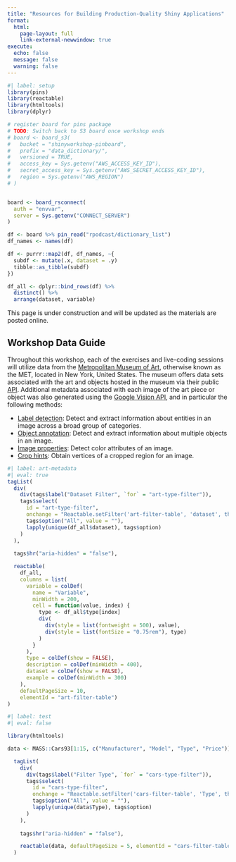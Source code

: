 ```yaml
---
title: "Resources for Building Production-Quality Shiny Applications"
format:
  html:
    page-layout: full
    link-external-newwindow: true
execute:
  echo: false
  message: false
  warning: false
---
```


```r
#| label: setup
library(pins)
library(reactable)
library(htmltools)
library(dplyr)

# register board for pins package
# TODO: Switch back to S3 board once workshop ends
# board <- board_s3(
#   bucket = "shinyworkshop-pinboard",
#   prefix = "data_dictionary/",
#   versioned = TRUE,
#   access_key = Sys.getenv("AWS_ACCESS_KEY_ID"),
#   secret_access_key = Sys.getenv("AWS_SECRET_ACCESS_KEY_ID"),
#   region = Sys.getenv("AWS_REGION")
# )


board <- board_rsconnect(
  auth = "envvar",
  server = Sys.getenv("CONNECT_SERVER")
)

df <- board %>% pin_read("rpodcast/dictionary_list")
df_names <- names(df)

df <- purrr::map2(df, df_names, ~{
  subdf <- mutate(.x, dataset = .y)
  tibble::as_tibble(subdf)
})

df_all <- dplyr::bind_rows(df) %>%
  distinct() %>%
  arrange(dataset, variable)
```


::: callout-warning
This page is under construction and will be updated as the materials are posted online.
:::



## Workshop Data Guide

Throughout this workshop, each of the exercises and live-coding sessions will utilize data from the [Metropolitan Museum of Art](https://www.metmuseum.org), otherwise known as the MET, located in New York, United States. The museum offers data sets associated with the art and objects hosted in the museum via their public [API](https://metmuseum.github.io). Additional metadata associated with each image of the art piece or object was also generated using the [Google Vision API](https://cloud.google.com/vision), and in particular the following methods:

* [Label detection](https://cloud.google.com/vision/docs/labels): Detect and extract information about entities in an image across a broad group of categories.
* [Object annotation](https://cloud.google.com/vision/docs/object-localizer): Detect and extract information about multiple objects in an image.
* [Image properties](https://cloud.google.com/vision/docs/detecting-properties): Detect color attributes of an image.
* [Crop hints](https://cloud.google.com/vision/docs/detecting-crop-hints): Obtain vertices of a cropped region for an image.

```r
#| label: art-metadata
#| eval: true
tagList(
  div(
    div(tags$label("Dataset Filter", `for` = "art-type-filter")),
    tags$select(
      id = "art-type-filter",
      onchange = "Reactable.setFilter('art-filter-table', 'dataset', this.value)",
      tags$option("All", value = ""),
      lapply(unique(df_all$dataset), tags$option)
    )
  ),
  
  tags$hr("aria-hidden" = "false"),

  reactable(
    df_all,
    columns = list(
      variable = colDef(
        name = "Variable",
        minWidth = 200,
        cell = function(value, index) {
          type <- df_all$type[index]
          div(
            div(style = list(fontweight = 500), value),
            div(style = list(fontSize = "0.75rem"), type)
          )
        }
      ),
      type = colDef(show = FALSE),
      description = colDef(minWidth = 400),
      dataset = colDef(show = FALSE),
      example = colDef(minWidth = 300)
    ),
    defaultPageSize = 10, 
    elementId = "art-filter-table")
)

```

```r
#| label: test
#| eval: false

library(htmltools)

data <- MASS::Cars93[1:15, c("Manufacturer", "Model", "Type", "Price")]

  tagList(
    div(
      div(tags$label("Filter Type", `for` = "cars-type-filter")),
      tags$select(
        id = "cars-type-filter",
        onchange = "Reactable.setFilter('cars-filter-table', 'Type', this.value)",
        tags$option("All", value = ""),
        lapply(unique(data$Type), tags$option)
      )
    ),
    
    tags$hr("aria-hidden" = "false"),

    reactable(data, defaultPageSize = 5, elementId = "cars-filter-table")
  )
```

